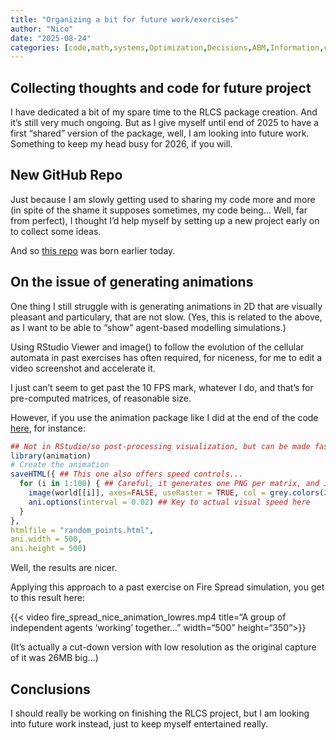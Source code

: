 ```yaml
---
title: "Organizing a bit for future work/exercises"
author: "Nico"
date: "2025-08-24"
categories: [code,math,systems,Optimization,Decisions,ABM,Information,complexity]
---
```


## Collecting thoughts and code for future project

I have dedicated a bit of my spare time to the RLCS package creation. And it's still very much ongoing. But as I give myself until end of 2025 to have a first "shared" version of the package, well, I am looking into future work. Something to keep my head busy for 2026, if you will.

## New GitHub Repo

Just because I am slowly getting used to sharing my code more and more (in spite of the shame it supposes sometimes, my code being... Well, far from perfect), I thought I'd help myself by setting up a new project early on to collect some ideas.

And so [this repo](https://github.com/kaizen-R/complex_systems_studies) was born earlier today.

## On the issue of generating animations

One thing I still struggle with is generating animations in 2D that are visually pleasant and particulary, that are not slow. (Yes, this is related to the above, as I want to be able to "show" agent-based modelling simulations.)

Using RStudio Viewer and image() to follow the evolution of the cellular automata in past exercises has often required, for niceness, for me to edit a video screenshot and accelerate it.

I just can't seem to get past the 10 FPS mark, whatever I do, and that's for pre-computed matrices, of reasonable size.

However, if you use the animation package like I did at the end of the code [here](https://github.com/kaizen-R/complex_systems_studies/blob/main/plotting_matrices/speed_tests_v001.R), for instance:

``` r
## Not in RStudio/so post-processing visualization, but can be made fast:
library(animation)
# Create the animation
saveHTML({ ## This one also offers speed controls...
  for (i in 1:100) { ## Careful, it generates one PNG per matrix, and JS/CSS/HTML stuff...
    image(world[[i]], axes=FALSE, useRaster = TRUE, col = grey.colors(256))
    ani.options(interval = 0.02) ## Key to actual visual speed here
  }
},
htmlfile = "random_points.html",
ani.width = 500,
ani.height = 500)
```

Well, the results are nicer.

Applying this approach to a past exercise on Fire Spread simulation, you get to this result here:

{{< video fire_spread_nice_animation_lowres.mp4 title="A group of independent agents 'working' together..." width="500" height="350">}}

(It's actually a cut-down version with low resolution as the original capture of it was 26MB big...)

## Conclusions

I should really be working on finishing the RLCS project, but I am looking into future work instead, just to keep myself entertained really.
